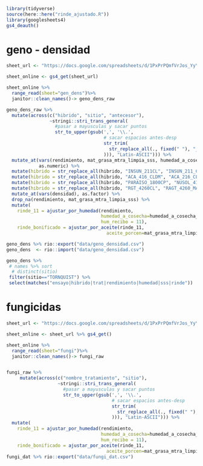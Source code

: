 ```r
library(tidyverse)
source(here::here("rinde_ajustado.R"))
library(googlesheets4)
gs4_deauth()
```

# geno - densidad

```r
sheet_url <- "https://docs.google.com/spreadsheets/d/1PxPrPQmfVrJos_YyYkcqRf1fELkQptYuo0xMhJoifyY/edit?usp=sharing"

sheet_online <- gs4_get(sheet_url)

sheet_online %>% 
  range_read(sheet="gen_dens")%>% 
  janitor::clean_names()-> geno_dens_raw

geno_dens_raw %>% 
  mutate(across(c("hibrido", "sitio", "antecesor"), 
                ~stringi::stri_trans_general(
                  #pasar a mayusculas y sacar puntos
                  str_to_upper(gsub(',', '\\.', 
                                    # sacar espacios antes-desp
                                    str_trim(
                                      str_replace_all(., fixed(" "), "_")
                                    ))), "Latin-ASCII"))) %>% 
  mutate_at(vars(rendimiento, mat_grasa_mtra_limpia_sss, humedad_a_cosecha_percent), 
            as.numeric) %>% 
  mutate(hibrido = str_replace_all(hibrido, "INSUN_211CL", "INSUN_211_CL")) %>% 
  mutate(hibrido = str_replace_all(hibrido, "ACA_416_CLDM", "ACA_216_CLDM")) %>% 
  mutate(hibrido = str_replace_all(hibrido, "PARAISO_1800CP", "NUSOL_4180_CL_PLUS")) %>% 
  mutate(hibrido = str_replace_all(hibrido, "RGT_4260CL", "RAGT_4260_MAX-CL_G-2E")) %>% 
  mutate_at(vars(densidad), as.factor) %>% 
  drop_na(rendimiento, mat_grasa_mtra_limpia_sss) %>% 
  mutate(
    rinde_11 = ajustar_por_humedad(rendimiento,
                                   humedad_a_cosecha=humedad_a_cosecha_percent,
                                   hum_recibo = 11),
    rinde_bonificado = ajustar_por_aceite(rinde_11,
                                     aceite_porcen=mat_grasa_mtra_limpia_sss)) -> geno_dens 

geno_dens %>% rio::export("data/geno_densidad.csv")
geno_dens  <- rio::import("data/geno_densidad.csv")

geno_dens %>%   
 # names %>% sort
  # distinct(sitio)
 filter(sitio=="TORNQUIST") %>% 
 select(matches("ensayo|hibrido|trat|rendimiento|humedad|sss|rinde"))

```

# fungicidas

```r
sheet_url <- "https://docs.google.com/spreadsheets/d/1PxPrPQmfVrJos_YyYkcqRf1fELkQptYuo0xMhJoifyY/edit?usp=sharing"

sheet_online <- sheet_url %>% gs4_get()

sheet_online %>% 
  range_read(sheet="fungi")%>% 
  janitor::clean_names()-> fungi_raw 


fungi_raw %>% 
     mutate(across(c("nombre_tratamiento", "sitio"), 
                   ~stringi::stri_trans_general(
                     #pasar a mayusculas y sacar puntos
                     str_to_upper(gsub(',', '\\.', 
                                       # sacar espacios antes-desp
                                       str_trim(
                                         str_replace_all(., fixed(" "), "_")
                                       ))), "Latin-ASCII"))) %>% 
  mutate(
    rinde_11 = ajustar_por_humedad(rendimiento,
                                   humedad_a_cosecha=humedad_a_cosecha_percent,
                                   hum_recibo = 11),
    rinde_bonificado = ajustar_por_aceite(rinde_11,
                                     aceite_porcen=mat_grasa_mtra_limpia_sss)) -> fungi_dat 
fungi_dat %>% rio::export("data/fungi_dat.csv")
```
